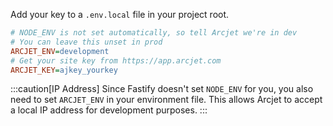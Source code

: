Add your key to a `.env.local` file in your project root.

```ini title=".env.local"
# NODE_ENV is not set automatically, so tell Arcjet we're in dev
# You can leave this unset in prod
ARCJET_ENV=development
# Get your site key from https://app.arcjet.com
ARCJET_KEY=ajkey_yourkey
```

:::caution[IP Address] Since Fastify doesn't set `NODE_ENV` for you, you also
need to set `ARCJET_ENV` in your environment file. This allows Arcjet to accept
a local IP address for development purposes. :::
